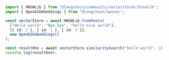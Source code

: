 ```typescript
import { HNSWLib } from "@langchain/community/vectorstores/hnswlib";
import { OpenAIEmbeddings } from "@langchain/openai";

const vectorStore = await HNSWLib.fromTexts(
  ["Hello world", "Bye bye", "hello nice world"],
  [{ id: 2 }, { id: 1 }, { id: 3 }],
  new OpenAIEmbeddings()
);

const resultOne = await vectorStore.similaritySearch("hello world", 1);
console.log(resultOne);
```
